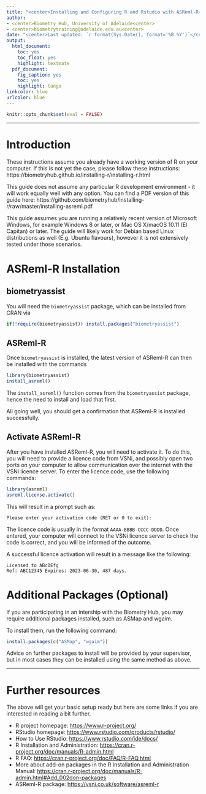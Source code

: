 ```yaml
---
title: "<center>Installing and Configuring R and Rstudio with ASReml-R</center>"
author: 
- <center>Biometry Hub, University of Adelaide<center>
- <center>biometrytraining@adelaide.edu.au<center>
date: "<center>Last updated: `r format(Sys.Date(), format='%B %Y')`</center>"
output:
  html_document: 
    toc: yes
    toc_float: yes
    highlight: textmate
  pdf_document:
    fig_caption: yes
    toc: yes
    highlight: tango
linkcolor: blue
urlcolor: blue
---
```


```r
knitr::opts_chunk$set(eval = FALSE)
```


---

# Introduction  

These instructions assume you already have a working version of R on your computer. If this is not yet the case, please follow these instructions: https://biometryhub.github.io/installing-r/installing-r.html

This guide does not assume any particular R development environment - it will work equally well with any option. You can find a PDF version of this guide here: https://github.com/biometryhub/installing-r/raw/master/installing-asreml.pdf


This guide assumes you are running a relatively recent version of Microsoft Windows, for example Windows 8 or later, or Mac OS X/macOS 10.11 (El Capitan) or later. The guide will likely work for Debian based Linux distributions as well (E.g. Ubuntu flavours), however it is not extensively tested under those scenarios.

# ASReml-R Installation

## biometryassist

You will need the `biometryassist` package, which can be installed from CRAN via

```r
if(!require(biometryassist)) install.packages("biometryassist")
```


## ASReml-R

Once `biometryassist` is installed, the latest version of ASReml-R can then be installed with the commands

```r
library(biometryassist)
install_asreml()
```

The `install_asreml()` function comes from the `biometryassist` package, hence the need to install and load that first.

All going well, you should get a confirmation that ASReml-R is installed successfully.

## Activate ASReml-R

After you have installed ASReml-R, you will need to activate it. To do this, you will need to provide a licence code from VSNi, and possibly open two ports on your computer to allow communication over the internet with the VSNi licence server. To enter the licence code, use the following commands:

```r
library(asreml)
asreml.license.activate()
```

This will result in a prompt such as:
```
Please enter your activation code (RET or 0 to exit): 
```

The licence code is usually in the format `AAAA-BBBB-CCCC-DDDD`. Once entered, your computer will connect to the VSNi licence server to check the code is correct, and you will be informed of the outcome. 

A successful licence activation will result in a message like the following:

```
Licensed to ABcDEfg
Ref: ABC12345 Expires: 2023-06-30, 487 days.
```

# Additional Packages (Optional)

If you are participating in an intership with the Biometry Hub, you may require additional packages installed, such as ASMap and wgaim.

To install them, run the following command:

```r
install.packages(c("ASMap", "wgaim"))
```

Advice on further packages to install will be provided by your supervisor, but in most cases they can be installed using the same method as above.

---


# Further resources {#Further}
The above will get your basic setup ready but here are some links if you are interested in reading a bit further.

- R project homepage: <https://www.r-project.org/>
- RStudio homepage: <https://www.rstudio.com/products/rstudio/>
- How to Use RStudio: <https://www.rstudio.com/ide/docs/>
- R Installation and Administration: <https://cran.r-project.org/doc/manuals/R-admin.html>
- R FAQ: <https://cran.r-project.org/doc/FAQ/R-FAQ.html>
- More about add-on packages in the R Installation and Administration Manual:  <https://cran.r-project.org/doc/manuals/R-admin.html#Add_002don-packages>
- ASReml-R package:  <https://vsni.co.uk/software/asreml-r>

